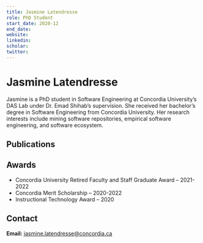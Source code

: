 ```yaml
---
title: Jasmine Latendresse
role: PhD Student
start_date: 2020-12
end_date:
website:
linkedin:
scholar:
twitter:
---
```


# Jasmine Latendresse

Jasmine is a PhD student in Software Engineering at Concordia University’s DAS Lab under Dr. Emad Shihab’s supervision. She received her bachelor’s degree in Software Engineering from Concordia University. Her research interests include mining software repositories, empirical software engineering, and software ecosystem.

## Publications


<AuthorPublications firstname="Jasmine" lastname="Latendresse" />

## Awards

- Concordia University Retired Faculty and Staff Graduate Award – 2021-2022
- Concordia Merit Scholarship – 2020-2022
- Instructional Technology Award – 2020

## Contact

**Email:** jasmine.latendresse@concordia.ca
